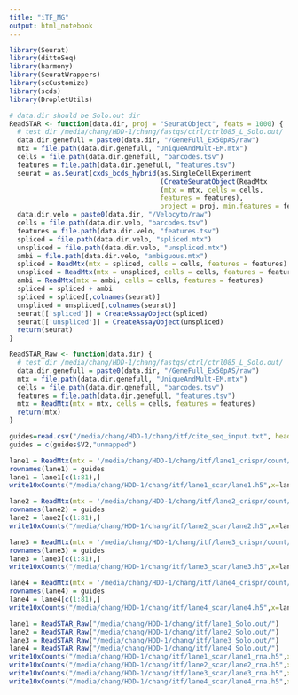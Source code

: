 ```yaml
---
title: "iTF_MG"
output: html_notebook
---
```



```r
library(Seurat)
library(dittoSeq)
library(harmony)
library(SeuratWrappers)
library(scCustomize)
library(scds)
library(DropletUtils)
```

```r
# data.dir should be Solo.out dir
ReadSTAR <- function(data.dir, proj = "SeuratObject", feats = 1000) {
  # test dir /media/chang/HDD-1/chang/fastqs/ctrl/ctrl085_L_Solo.out/
  data.dir.genefull = paste0(data.dir, "/GeneFull_Ex50pAS/raw")
  mtx = file.path(data.dir.genefull, "UniqueAndMult-EM.mtx")
  cells = file.path(data.dir.genefull, "barcodes.tsv")
  features = file.path(data.dir.genefull, "features.tsv")
  seurat = as.Seurat(cxds_bcds_hybrid(as.SingleCellExperiment
                                      (CreateSeuratObject(ReadMtx
                                      (mtx = mtx, cells = cells, 
                                      features = features), 
                                      project = proj, min.features = feats))))
  data.dir.velo = paste0(data.dir, "/Velocyto/raw")
  cells = file.path(data.dir.velo, "barcodes.tsv")
  features = file.path(data.dir.velo, "features.tsv")
  spliced = file.path(data.dir.velo, "spliced.mtx")
  unspliced = file.path(data.dir.velo, "unspliced.mtx")
  ambi = file.path(data.dir.velo, "ambiguous.mtx")
  spliced = ReadMtx(mtx = spliced, cells = cells, features = features)
  unspliced = ReadMtx(mtx = unspliced, cells = cells, features = features)
  ambi = ReadMtx(mtx = ambi, cells = cells, features = features)
  spliced = spliced + ambi
  spliced = spliced[,colnames(seurat)]
  unspliced = unspliced[,colnames(seurat)]
  seurat[['spliced']] = CreateAssayObject(spliced)
  seurat[['unspliced']] = CreateAssayObject(unspliced)
  return(seurat)
}

ReadSTAR_Raw <- function(data.dir) {
  # test dir /media/chang/HDD-1/chang/fastqs/ctrl/ctrl085_L_Solo.out/
  data.dir.genefull = paste0(data.dir, "/GeneFull_Ex50pAS/raw")
  mtx = file.path(data.dir.genefull, "UniqueAndMult-EM.mtx")
  cells = file.path(data.dir.genefull, "barcodes.tsv")
  features = file.path(data.dir.genefull, "features.tsv")
  mtx = ReadMtx(mtx = mtx, cells = cells, features = features)
  return(mtx)
}
```

```r
guides=read.csv("/media/chang/HDD-1/chang/itf/cite_seq_input.txt", header=0)
guides = c(guides$V2,"unmapped")

lane1 = ReadMtx(mtx = '/media/chang/HDD-1/chang/itf/lane1_crispr/count/umi_count/matrix.mtx.gz',cells = '/media/chang/HDD-1/chang/itf/lane1_crispr/count/umi_count/barcodes.tsv.gz',features = '/media/chang/HDD-1/chang/itf/lane1_crispr/count/umi_count/features.tsv.gz',feature.column = 1);
rownames(lane1) = guides
lane1 = lane1[c(1:81),]
write10xCounts("/media/chang/HDD-1/chang/itf/lane1_scar/lane1.h5",x=lane1,version='3',type = "HDF5")

lane2 = ReadMtx(mtx = '/media/chang/HDD-1/chang/itf/lane2_crispr/count/umi_count/matrix.mtx.gz',cells = '/media/chang/HDD-1/chang/itf/lane2_crispr/count/umi_count/barcodes.tsv.gz',features = '/media/chang/HDD-1/chang/itf/lane2_crispr/count/umi_count/features.tsv.gz',feature.column = 1);
rownames(lane2) = guides
lane2 = lane2[c(1:81),]
write10xCounts("/media/chang/HDD-1/chang/itf/lane2_scar/lane2.h5",x=lane2,version='3',type = "HDF5")

lane3 = ReadMtx(mtx = '/media/chang/HDD-1/chang/itf/lane3_crispr/count/umi_count/matrix.mtx.gz',cells = '/media/chang/HDD-1/chang/itf/lane3_crispr/count/umi_count/barcodes.tsv.gz',features = '/media/chang/HDD-1/chang/itf/lane3_crispr/count/umi_count/features.tsv.gz',feature.column = 1);
rownames(lane3) = guides
lane3 = lane3[c(1:81),]
write10xCounts("/media/chang/HDD-1/chang/itf/lane3_scar/lane3.h5",x=lane3,version='3',type = "HDF5")

lane4 = ReadMtx(mtx = '/media/chang/HDD-1/chang/itf/lane4_crispr/count/umi_count/matrix.mtx.gz',cells = '/media/chang/HDD-1/chang/itf/lane4_crispr/count/umi_count/barcodes.tsv.gz',features = '/media/chang/HDD-1/chang/itf/lane4_crispr/count/umi_count/features.tsv.gz',feature.column = 1);
rownames(lane4) = guides
lane4 = lane4[c(1:81),]
write10xCounts("/media/chang/HDD-1/chang/itf/lane4_scar/lane4.h5",x=lane4,version='3',type = "HDF5")

lane1 = ReadSTAR_Raw("/media/chang/HDD-1/chang/itf/lane1_Solo.out/")
lane2 = ReadSTAR_Raw("/media/chang/HDD-1/chang/itf/lane2_Solo.out/")
lane3 = ReadSTAR_Raw("/media/chang/HDD-1/chang/itf/lane3_Solo.out/")
lane4 = ReadSTAR_Raw("/media/chang/HDD-1/chang/itf/lane4_Solo.out/")
write10xCounts("/media/chang/HDD-1/chang/itf/lane1_scar/lane1_rna.h5",x=lane1,version='3',type = "HDF5")
write10xCounts("/media/chang/HDD-1/chang/itf/lane2_scar/lane2_rna.h5",x=lane2,version='3',type = "HDF5")
write10xCounts("/media/chang/HDD-1/chang/itf/lane3_scar/lane3_rna.h5",x=lane3,version='3',type = "HDF5")
write10xCounts("/media/chang/HDD-1/chang/itf/lane4_scar/lane4_rna.h5",x=lane4,version='3',type = "HDF5")
```

```r
```
